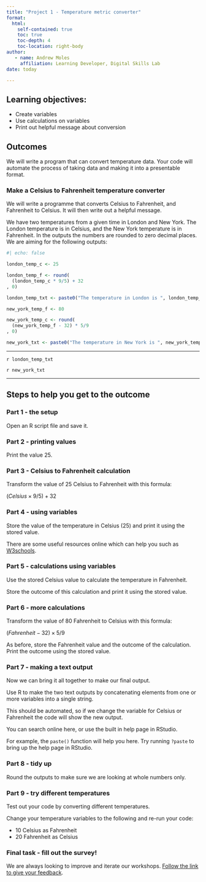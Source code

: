 ```yaml
---
title: "Project 1 - Temperature metric converter"
format: 
  html:
    self-contained: true
    toc: true
    toc-depth: 4
    toc-location: right-body
author:
   - name: Andrew Moles
     affiliation: Learning Developer, Digital Skills Lab
date: today    

---
```


## Learning objectives:
- Create variables
- Use calculations on variables
- Print out helpful message about conversion


## Outcomes

We will write a program that can convert temperature data. Your code will automate the process of taking data and making it into a presentable format. 

### Make a Celsius to Fahrenheit temperature converter

We will write a programme that converts Celsius to Fahrenheit, and Fahrenheit to Celsius. It will then write out a helpful message. 

We have two temperatures from a given time in London and New York. The London temperature is in Celsius, and the New York temperature is in Fahrenheit. In the outputs the numbers are rounded to zero decimal places. We are aiming for the following outputs: 

```r
#| echo: false

london_temp_c <- 25

london_temp_f <- round(
  (london_temp_c * 9/5) + 32
, 0)

london_temp_txt <- paste0("The temperature in London is ", london_temp_c, "°C, which is ", london_temp_f, "°F")

new_york_temp_f <- 80

new_york_temp_c <- round(
  (new_york_temp_f - 32) * 5/9
, 0)

new_york_txt <- paste0("The temperature in New York is ", new_york_temp_f, "°F, which is ", new_york_temp_c, "°C")
```

******

`r london_temp_txt`

`r new_york_txt`

******

## Steps to help you get to the outcome

### Part 1 - the setup
Open an R script file and save it.

### Part 2 - printing values

Print the value 25. 


### Part 3 - Celsius to Fahrenheit calculation

Transform the value of 25 Celsius to Fahrenheit with this formula:

$(Celsius \times 9/5) + 32$

### Part 4 - using variables

Store the value of the temperature in Celsius (25) and print it using the stored value.

::: {.callout-note appearance="simple"}
There are some useful resources online which can help you such as [W3schools](https://www.w3schools.com/r/r_variables.asp){target="_blank"}.
:::


### Part 5 - calculations using variables

Use the stored Celsius value to calculate the temperature in Fahrenheit. 

Store the outcome of this calculation and print it using the stored value. 

### Part 6 - more calculations

Transform the value of 80 Fahrenheit to Celsius with this formula:

$(Fahrenheit - 32) \times 5/9$

As before, store the Fahrenheit value and the outcome of the calculation. Print the outcome using the stored value. 

### Part 7 - making a text output

Now we can bring it all together to make our final output. 

Use R to make the two text outputs by concatenating elements from one or more variables into a single string.

This should be automated, so if we change the variable for Celsius or Fahrenheit the code will show the new output. 

::: {.callout-tip appearance="simple"}
You can search online here, or use the built in help page in RStudio. 

For example, the `paste()` function will help you here. Try running `?paste` to bring up the help page in RStudio. 
:::

### Part 8 - tidy up

Round the outputs to make sure we are looking at whole numbers only. 

### Part 9 - try different temperatures

Test out your code by converting different temperatures. 

Change your temperature variables to the following and re-run your code:

- 10 Celsius as Fahrenheit  
- 20 Fahrenheit as Celsius

### Final task - fill out the survey!

We are always looking to improve and iterate our workshops. [Follow the link to give your feedback](https://lse.eu.qualtrics.com/jfe/form/SV_79QvS52ZX3evC4K?coursename=R Projects 1: Temperature Metric Converter&topic=R&prog=DS&version=25-26){target="_blank"}.



